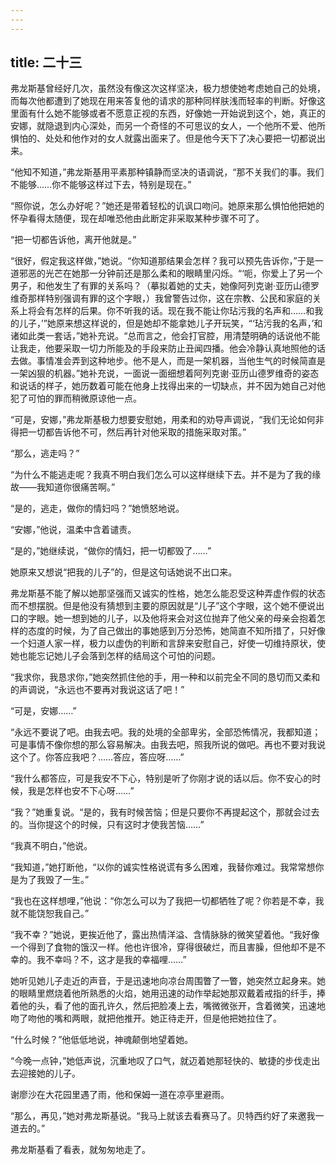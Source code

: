```yaml
---
---
---
```

title: 二十三
---



弗龙斯基曾经好几次，虽然没有像这次这样坚决，极力想使她考虑她自己的处境，而每次他都遭到了她现在用来答复他的请求的那种同样肤浅而轻率的判断。好像这里面有什么她不能够或者不愿意正视的东西，好像她一开始说到这个，她，真正的安娜，就隐退到内心深处，而另一个奇怪的不可思议的女人，一个他所不爱、他所惧怕的、处处和他作对的女人就露出面来了。但是他今天下了决心要把一切都说出来。

“他知不知道，”弗龙斯基用平素那种镇静而坚决的语调说，“那不关我们的事。我们不能够……你不能够这样过下去，特别是现在。”

“照你说，怎么办好呢？”她还是带着轻松的讥讽口吻问。她原来那么惧怕他把她的怀孕看得太随便，现在却唯恐他由此断定非采取某种步骤不可了。

“把一切都告诉他，离开他就是。”

“很好，假定我这样做，”她说。“你知道那结果会怎样？我可以预先告诉你，”于是一道邪恶的光芒在她那一分钟前还是那么柔和的眼睛里闪烁。“‘呃，你爱上了另一个男子，和他发生了有罪的关系吗？（摹拟着她的丈夫，她像阿列克谢·亚历山德罗维奇那样特别强调有罪的这个字眼，）我曾警告过你，这在宗教、公民和家庭的关系上将会有怎样的后果。你不听我的话。现在我不能让你玷污我的名声和……和我的儿子，’”她原来想这样说的，但是她却不能拿她儿子开玩笑，“‘玷污我的名声，’和诸如此类一套话，”她补充说。“总而言之，他会打官腔，用清楚明确的话说他不能让我走，他要采取一切力所能及的手段来防止丑闻四播。他会冷静认真地照他的话去做。事情准会弄到这种地步。他不是人，而是一架机器，当他生气的时候简直是一架凶狠的机器。”她补充说，一面说一面细想着阿列克谢·亚历山德罗维奇的姿态和说话的样子，她历数着可能在他身上找得出来的一切缺点，并不因为她自己对他犯了可怕的罪而稍微原谅他一点。

“可是，安娜，”弗龙斯基极力想要安慰她，用柔和的劝导声调说，“我们无论如何非得把一切都告诉他不可，然后再针对他采取的措施采取对策。”

“那么，逃走吗？”

“为什么不能逃走呢？我真不明白我们怎么可以这样继续下去。并不是为了我的缘故——我知道你很痛苦啊。”

“是的，逃走，做你的情妇吗？”她愤怒地说。

“安娜，”他说，温柔中含着谴责。

“是的，”她继续说，“做你的情妇，把一切都毁了……”

她原来又想说“把我的儿子”的，但是这句话她说不出口来。

弗龙斯基不能了解以她那坚强而又诚实的性格，她怎么能忍受这种弄虚作假的状态而不想摆脱。但是他没有猜想到主要的原因就是“儿子”这个字眼，这个她不便说出口的字眼。她一想到她的儿子，以及他将来会对这位抛弃了他父亲的母亲会抱着怎样的态度的时候，为了自己做出的事她感到万分恐怖，她简直不知所措了，只好像一个妇道人家一样，极力以虚伪的判断和言辞来安慰自己，好使一切维持原状，使她也能忘记她儿子会落到怎样的结局这个可怕的问题。

“我求你，我恳求你，”她突然抓住他的手，用一种和以前完全不同的恳切而又柔和的声调说，“永远也不要再对我说这话了吧！”

“可是，安娜……”

“永远不要说了吧。由我去吧。我的处境的全部卑劣，全部恐怖情况，我都知道；可是事情不像你想的那么容易解决。由我去吧，照我所说的做吧。再也不要对我说这个了。你答应我吧？……答应，答应呀……”

“我什么都答应，可是我安不下心，特别是听了你刚才说的话以后。你不安心的时候，我是怎样也安不下心呀……”

“我？”她重复说。“是的，我有时候苦恼；但是只要你不再提起这个，那就会过去的。当你提这个的时候，只有这时才使我苦恼……”

“我真不明白，”他说。

“我知道，”她打断他，“以你的诚实性格说谎有多么困难，我替你难过。我常常想你是为了我毁了一生。”

“我也在这样想哩，”他说：“你怎么可以为了我把一切都牺牲了呢？你若是不幸，我就不能饶恕我自己。”

“我不幸？”她说，更挨近他了，露出热情洋溢、含情脉脉的微笑望着他。“我好像一个得到了食物的饿汉一样。他也许很冷，穿得很破烂，而且害臊，但他却不是不幸的。我不幸吗？不，这才是我的幸福哩……”

她听见她儿子走近的声音，于是迅速地向凉台周围瞥了一瞥，她突然立起身来。她的眼睛里燃烧着他所熟悉的火焰，她用迅速的动作举起她那双戴着戒指的纤手，捧着他的头，看了他的面孔许久，然后把脸凑上去，嘴微微张开，含着微笑，迅速地吻了吻他的嘴和两眼，就把他推开。她正待走开，但是他把她拉住了。

“什么时候？”他低低地说，神魂颠倒地望着她。

“今晚一点钟，”她低声说，沉重地叹了口气，就迈着她那轻快的、敏捷的步伐走出去迎接她的儿子。

谢廖沙在大花园里遇了雨，他和保姆一道在凉亭里避雨。

“那么，再见，”她对弗龙斯基说。“我马上就该去看赛马了。贝特西约好了来邀我一道去的。”

弗龙斯基看了看表，就匆匆地走了。